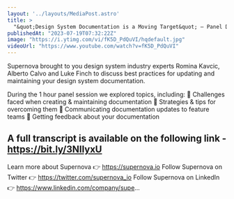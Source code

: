 ```yaml
---
layout: '../layouts/MediaPost.astro'
title: >
  "&quot;Design System Documentation is a Moving Target&quot; — Panel Discussion, presented by Supernova"
publishedAt: "2023-07-19T07:32:22Z"
image: "https://i.ytimg.com/vi/fK5D_PdQuVI/hqdefault.jpg"
videoUrl: "https://www.youtube.com/watch?v=fK5D_PdQuVI"
---
```

Supernova brought to you design system industry experts Romina Kavcic, Alberto Calvo and Luke Finch to discuss best practices for updating and maintaining your design system documentation.

During the 1 hour panel session we explored topics, including:
🔹 Challenges faced when creating & maintaining documentation
🔹 Strategies & tips for overcoming them
🔹 Communicating documentation updates to feature teams
🔹 Getting feedback about your documentation

A full transcript is available on the following link - https://bit.ly/3NIIyxU
--------
Learn more about Supernova 👉 https://supernova.io
Follow Supernova on Twitter 👉  https://twitter.com/supernova_io
Follow Supernova on LinkedIn 👉 https://www.linkedin.com/company/supe...
